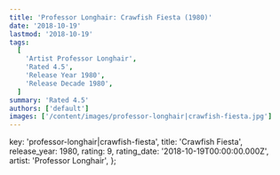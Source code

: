 ```yaml
---
title: 'Professor Longhair: Crawfish Fiesta (1980)'
date: '2018-10-19'
lastmod: '2018-10-19'
tags:
  [
    'Artist Professor Longhair',
    'Rated 4.5',
    'Release Year 1980',
    'Release Decade 1980',
  ]
summary: 'Rated 4.5'
authors: ['default']
images: ['/content/images/professor-longhair|crawfish-fiesta.jpg']
---
```


  key: 'professor-longhair|crawfish-fiesta',
  title: 'Crawfish Fiesta',
  release_year: 1980,
  rating: 9,
  rating_date: '2018-10-19T00:00:00.000Z',
  artist: 'Professor Longhair',
};

<MusicRating data={data} />

